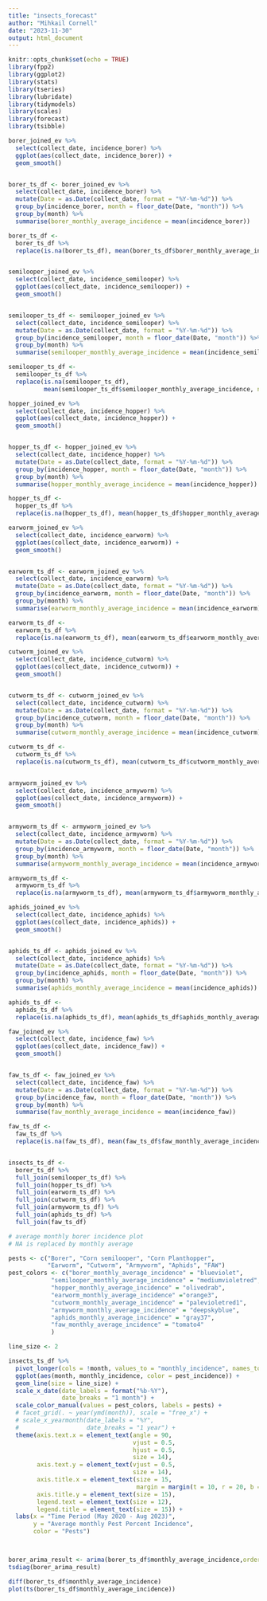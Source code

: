 ---
title: "insects_forecast"
author: "Mihkail Cornell"
date: "2023-11-30"
output: html_document
---

```{r setup, include=FALSE}
knitr::opts_chunk$set(echo = TRUE)
library(fpp2)
library(ggplot2)
library(stats)
library(tseries)
library(lubridate)
library(tidymodels)
library(scales)
library(forecast)
library(tsibble)
```


```{r setup, include=FALSE, fig.width = 8, fig.height = 5}
borer_joined_ev %>%
  select(collect_date, incidence_borer) %>%
  ggplot(aes(collect_date, incidence_borer)) +
  geom_smooth()


borer_ts_df <- borer_joined_ev %>%
  select(collect_date, incidence_borer) %>%
  mutate(Date = as.Date(collect_date, format = "%Y-%m-%d")) %>%
  group_by(incidence_borer, month = floor_date(Date, "month")) %>%
  group_by(month) %>%
  summarise(borer_monthly_average_incidence = mean(incidence_borer)) 

borer_ts_df <-
  borer_ts_df %>% 
  replace(is.na(borer_ts_df), mean(borer_ts_df$borer_monthly_average_incidence, na.rm = TRUE))


semilooper_joined_ev %>%
  select(collect_date, incidence_semilooper) %>%
  ggplot(aes(collect_date, incidence_semilooper)) +
  geom_smooth()


semilooper_ts_df <- semilooper_joined_ev %>%
  select(collect_date, incidence_semilooper) %>%
  mutate(Date = as.Date(collect_date, format = "%Y-%m-%d")) %>%
  group_by(incidence_semilooper, month = floor_date(Date, "month")) %>%
  group_by(month) %>%
  summarise(semilooper_monthly_average_incidence = mean(incidence_semilooper)) 

semilooper_ts_df <-
  semilooper_ts_df %>% 
  replace(is.na(semilooper_ts_df), 
          mean(semilooper_ts_df$semilooper_monthly_average_incidence, na.rm = TRUE))

hopper_joined_ev %>%
  select(collect_date, incidence_hopper) %>%
  ggplot(aes(collect_date, incidence_hopper)) +
  geom_smooth()


hopper_ts_df <- hopper_joined_ev %>%
  select(collect_date, incidence_hopper) %>%
  mutate(Date = as.Date(collect_date, format = "%Y-%m-%d")) %>%
  group_by(incidence_hopper, month = floor_date(Date, "month")) %>%
  group_by(month) %>%
  summarise(hopper_monthly_average_incidence = mean(incidence_hopper)) 

hopper_ts_df <-
  hopper_ts_df %>% 
  replace(is.na(hopper_ts_df), mean(hopper_ts_df$hopper_monthly_average_incidence, na.rm = TRUE))

earworm_joined_ev %>%
  select(collect_date, incidence_earworm) %>%
  ggplot(aes(collect_date, incidence_earworm)) +
  geom_smooth()


earworm_ts_df <- earworm_joined_ev %>%
  select(collect_date, incidence_earworm) %>%
  mutate(Date = as.Date(collect_date, format = "%Y-%m-%d")) %>%
  group_by(incidence_earworm, month = floor_date(Date, "month")) %>%
  group_by(month) %>%
  summarise(earworm_monthly_average_incidence = mean(incidence_earworm)) 

earworm_ts_df <-
  earworm_ts_df %>% 
  replace(is.na(earworm_ts_df), mean(earworm_ts_df$earworm_monthly_average_incidence, na.rm = TRUE))

cutworm_joined_ev %>%
  select(collect_date, incidence_cutworm) %>%
  ggplot(aes(collect_date, incidence_cutworm)) +
  geom_smooth()


cutworm_ts_df <- cutworm_joined_ev %>%
  select(collect_date, incidence_cutworm) %>%
  mutate(Date = as.Date(collect_date, format = "%Y-%m-%d")) %>%
  group_by(incidence_cutworm, month = floor_date(Date, "month")) %>%
  group_by(month) %>%
  summarise(cutworm_monthly_average_incidence = mean(incidence_cutworm)) 

cutworm_ts_df <-
  cutworm_ts_df %>% 
  replace(is.na(cutworm_ts_df), mean(cutworm_ts_df$cutworm_monthly_average_incidence, na.rm = TRUE))


armyworm_joined_ev %>%
  select(collect_date, incidence_armyworm) %>%
  ggplot(aes(collect_date, incidence_armyworm)) +
  geom_smooth()


armyworm_ts_df <- armyworm_joined_ev %>%
  select(collect_date, incidence_armyworm) %>%
  mutate(Date = as.Date(collect_date, format = "%Y-%m-%d")) %>%
  group_by(incidence_armyworm, month = floor_date(Date, "month")) %>%
  group_by(month) %>%
  summarise(armyworm_monthly_average_incidence = mean(incidence_armyworm)) 

armyworm_ts_df <-
  armyworm_ts_df %>% 
  replace(is.na(armyworm_ts_df), mean(armyworm_ts_df$armyworm_monthly_average_incidence, na.rm = TRUE))

aphids_joined_ev %>%
  select(collect_date, incidence_aphids) %>%
  ggplot(aes(collect_date, incidence_aphids)) +
  geom_smooth()


aphids_ts_df <- aphids_joined_ev %>%
  select(collect_date, incidence_aphids) %>%
  mutate(Date = as.Date(collect_date, format = "%Y-%m-%d")) %>%
  group_by(incidence_aphids, month = floor_date(Date, "month")) %>%
  group_by(month) %>%
  summarise(aphids_monthly_average_incidence = mean(incidence_aphids)) 

aphids_ts_df <-
  aphids_ts_df %>% 
  replace(is.na(aphids_ts_df), mean(aphids_ts_df$aphids_monthly_average_incidence, na.rm = TRUE))

faw_joined_ev %>%
  select(collect_date, incidence_faw) %>%
  ggplot(aes(collect_date, incidence_faw)) +
  geom_smooth()


faw_ts_df <- faw_joined_ev %>%
  select(collect_date, incidence_faw) %>%
  mutate(Date = as.Date(collect_date, format = "%Y-%m-%d")) %>%
  group_by(incidence_faw, month = floor_date(Date, "month")) %>%
  group_by(month) %>%
  summarise(faw_monthly_average_incidence = mean(incidence_faw)) 

faw_ts_df <-
  faw_ts_df %>% 
  replace(is.na(faw_ts_df), mean(faw_ts_df$faw_monthly_average_incidence, na.rm = TRUE))


insects_ts_df <-
  borer_ts_df %>%
  full_join(semilooper_ts_df) %>%
  full_join(hopper_ts_df) %>%
  full_join(earworm_ts_df) %>%
  full_join(cutworm_ts_df) %>%
  full_join(armyworm_ts_df) %>%
  full_join(aphids_ts_df) %>%
  full_join(faw_ts_df)
```


```{r setup, include=FALSE, fig.width = 12, fig.height = 7}
# average monthly borer incidence plot
# NA is replaced by monthly average

pests <- c("Borer", "Corn semilooper", "Corn Planthopper", 
           "Earworm", "Cutworm", "Armyworm", "Aphids", "FAW")
pest_colors <- c("borer_monthly_average_incidence" = "blueviolet",
            "semilooper_monthly_average_incidence" = "mediumvioletred",
            "hopper_monthly_average_incidence" = "olivedrab",
            "earworm_monthly_average_incidence" ="orange3",
            "cutworm_monthly_average_incidence" = "palevioletred1",
            "armyworm_monthly_average_incidence" = "deepskyblue",
            "aphids_monthly_average_incidence" = "gray37",
            "faw_monthly_average_incidence" = "tomato4"
            )

line_size <- 2

insects_ts_df %>%
  pivot_longer(cols = !month, values_to = "monthly_incidence", names_to = "pest_incidence") %>%
  ggplot(aes(month, monthly_incidence, color = pest_incidence)) +
  geom_line(size = line_size) +
  scale_x_date(date_labels = format("%b-%Y"),
               date_breaks = "1 month") +
  scale_color_manual(values = pest_colors, labels = pests) +
  # facet_grid(. ~ year(ymd(month)), scale = "free_x") +
  # scale_x_yearmonth(date_labels = "%Y",
  #                   date_breaks = "1 year") +
  theme(axis.text.x = element_text(angle = 90, 
                                   vjust = 0.5, 
                                   hjust = 0.5,
                                   size = 14),
        axis.text.y = element_text(vjust = 0.5, 
                                   size = 14),
        axis.title.x = element_text(size = 15, 
                                    margin = margin(t = 10, r = 20, b = 0, l = 0)),
        axis.title.y = element_text(size = 15),
        legend.text = element_text(size = 12),
        legend.title = element_text(size = 15)) +
  labs(x = "Time Period (May 2020 - Aug 2023)",
       y = "Average monthly Pest Percent Incidence",
       color = "Pests") 



borer_arima_result <- arima(borer_ts_df$monthly_average_incidence,order=c(1,1,0))
tsdiag(borer_arima_result)

diff(borer_ts_df$monthly_average_incidence)
plot(ts(borer_ts_df$monthly_average_incidence))
```
